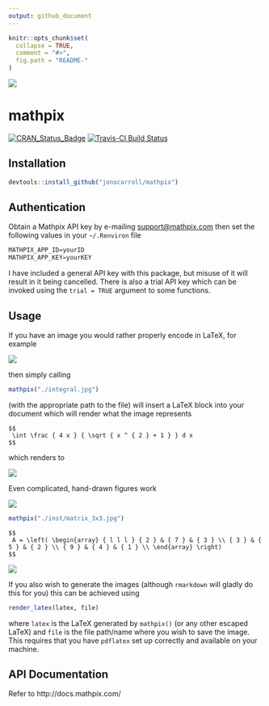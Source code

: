 ```yaml
---
output: github_document
---
```


<!-- README.md is generated from README.Rmd. Please edit that file -->

```r
knitr::opts_chunk$set(
  collapse = TRUE,
  comment = "#>",
  fig.path = "README-"
)
```
![](./inst/logo_blue.png)

# mathpix

[![CRAN_Status_Badge](http://www.r-pkg.org/badges/version/mathpix)](https://cran.r-project.org/package=mathpix)
[![Travis-CI Build Status](https://travis-ci.org/jonocarroll/mathpix.svg?branch=master)](https://travis-ci.org/jonocarroll/mathpix)

## Installation

```r
devtools::install_github("jonocarroll/mathpix")
```

## Authentication

Obtain a Mathpix API key by e-mailing [support@mathpix.com](mailto:support@mathpix.com) then set the following values in your `~/.Renviron` file

```r
MATHPIX_APP_ID=yourID
MATHPIX_APP_KEY=yourKEY
```

I have included a general API key with this package, but misuse of it will result in it being cancelled. There is also a trial API key which can be invoked using the `trial = TRUE` argument to some functions.

## Usage

If you have an image you would rather properly encode in LaTeX, for example

![](./inst/integral.jpg)

then simply calling

```r
mathpix("./integral.jpg")
```

(with the appropriate path to the file) will insert a LaTeX block into your document which will render what the image represents

```
$$
 \int \frac { 4 x } { \sqrt { x ^ { 2 } + 1 } } d x  
$$
```

which renders to

![](./inst/eq_no_01.png)

Even complicated, hand-drawn figures work 

![](./inst/matrix_3x3.jpg)

```r
mathpix("./inst/matrix_3x3.jpg")
```

```
$$
 A = \left( \begin{array} { l l l } { 2 } & { 7 } & { 3 } \\ { 3 } & { 5 } & { 2 } \\ { 9 } & { 4 } & { 1 } \\ \end{array} \right)  
$$
```

![](./inst/eq_no_02.png)

If you also wish to generate the images (although `rmarkdown` will gladly do this for you) this can be achieved using

```r
render_latex(latex, file)
```
where `latex` is the LaTeX generated by `mathpix()` (or any other escaped LaTeX) and `file` is the file path/name where you wish to save the image. This requires that you have `pdflatex` set up correctly and available on your machine.

## API Documentation

Refer to http://docs.mathpix.com/
